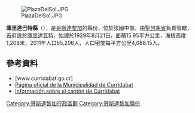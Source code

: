 {{Coord|9|55|5|N|84|2|0|W|display=title}}

[[Image:PlazaDelSol.JPG|right]]

'''庫里達巴特縣'''（{{lang-es|Cantón de Curridabat}}），是[[哥斯達黎加|哥斯達黎加]]的縣份，位於該國中部，由[[聖何塞省_(哥斯達黎加)|聖何塞省]]負責管轄，首府設於[[庫里達瓦特區|庫里達瓦特]]，始建於1929年8月21日，面積15.95平方公里，海拔高度1,208米，2011年人口65,206人，人口密度每平方公里4,088.15人。

==參考資料==
* [www.curridabat.go.cr]
* [http://www.curridabat.go.cr Página oficial de la Municipalidad de Curridabat] {{Wayback|url=http://www.curridabat.go.cr/ |date=20220126143618 }}
* [https://web.archive.org/web/20090822013910/http://www.curridabat.org/ Información sobre el cantón de Curridabat]

{{哥斯達黎加省份}}
[[Category:哥斯達黎加行政區劃|Category:哥斯達黎加行政區劃]]
[[Category:哥斯達黎加縣份|Category:哥斯達黎加縣份]]